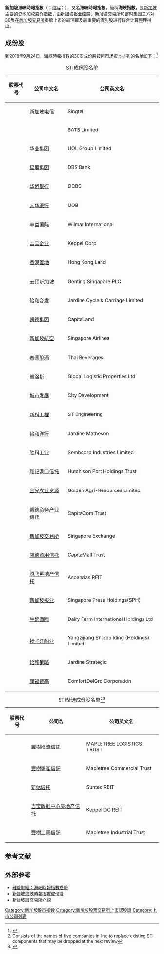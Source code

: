{{Infobox financial index
| name = 新加坡海峡时报指数
| ISO 10383 = XSES
| SWIFT = XSESSGS1
| FX = SI
| logo =
| image = [[File:Straits_Times_Index.png|200px]]
| caption = 1987至2019年间的新加坡海峡时报指数
| foundation = 1966
| operator = [[富時集團|富時集團]]<br>[[新加坡报业控股|報業控股數據服務私人有限公司]]<ref name="factsheet">{{cite web | title = Straits Times Index Factsheet | publisher = FTSE | url = http://www.ftse.com/Analytics/FactSheets/Home/DownloadSingleIssue?issueName=SGXSERIES | format = PDF | access-date = 2016-11-02 | archive-url = https://web.archive.org/web/20161104003311/http://www.ftse.com/Analytics/FactSheets/Home/DownloadSingleIssue?issueName=SGXSERIES | archive-date = 2016-11-04 | dead-url = yes }}</ref>
| exchanges = [[新加坡交易所|新加坡交易所]]
| constituents = 30
| cap_level = 高市值公司
| mcap = [[新加坡元|S$]]2627.18亿 <small>(至2014年2月28日)</small><ref name="factsheet"/>
| weighting = [[资本加权|资本加权]]
| related =
| homepage = [http://www.ftse.com/products/indices/SGX-ST FTSE ST Index Series]
}}

'''新加坡海峽時報指數'''（{{lang-en|Straits Times Index}}；[[首字母缩略字|缩写]]：{{lang|en|'''STI'''}}），又名'''海峽時報指數'''，簡稱'''海峽指數'''，是[[新加坡|新加坡]]主要的[[资本加权|资本加权]][[股价指数|股价指数]]，由[[新加坡报业控股|新加坡报业控股]]、[[新加坡交易所|新加坡交易所]]和[[富时集团|富时集团]]三方对30隻在[[新加坡交易所|新加坡交易所]]掛牌上市的最活躍及最重要的個別股进行联合计算整理得出。

== 成份股 ==
到2018年9月24日，海峽時報指數的30支成份股按照市场资本排列的名单如下：<ref name="E">{{cite news | title = STI | publisher = FTSE | url = http://www.sgx.com/wps/portal/sgxweb/home/marketinfo/indices/sti_constituents | accessdate = 2016-11-02 | archive-date = 2020-06-21 | archive-url = https://web.archive.org/web/20200621204111/https://www.sgx.com/wps/portal/sgxweb/home/marketinfo/indices/sti_constituents | dead-url = no }}</ref>

{|class="wikitable sortable" style="font-size:97%; text-align:left;"
|+STI成份股名单
|-
!股票代号||公司中文名||公司英文名
|-
|{{sgx|Z74}} ||[[新加坡电信|新加坡电信]]||Singtel
|-
|{{sgx|S58}} ||{{link-en|新翔集团|SATS (company)}}||SATS Limited
|-
|{{sgx|U14}} ||[[华业集团|华业集团]]||UOL Group Limited
|-
|{{sgx|D05}} ||[[星展银行|星展集团]]||DBS Bank
|-
|{{sgx|O39}} ||[[华侨银行_(新加坡)|华侨银行]]||OCBC
|-
|{{sgx|U11}} ||[[大华银行|大华银行]]||UOB
|-
|{{sgx|F34}} ||[[丰益国际|丰益国际]]||Wilmar International
|-
|{{sgx|BN4}} ||[[吉宝企业|吉宝企业]]||Keppel Corp
|-
|{{sgx|H78}} ||[[香港置地|香港置地]]||Hong Kong Land
|-
|{{sgx|G13}} ||[[云顶新加坡|云顶新加坡]]||Genting Singapore PLC
|-
|{{sgx|C07}} ||[[怡和合发|怡和合发]]||Jardine Cycle & Carriage Limited
|-
|{{sgx|C31}} ||[[凯德集团|凯德集团]]||CapitaLand
|-
|{{sgx|C6L}} ||[[新加坡航空|新加坡航空]]||Singapore Airlines
|-
|{{sgx|Y92}} ||[[泰国酿酒|泰国酿酒]]||Thai Beverages
|-
|{{sgx|MC0}} ||[[普洛斯|普洛斯]]||Global Logistic Properties Ltd
|-
|{{sgx|C09}} ||[[城市发展|城市发展]]||City Development
|-
|{{sgx|S63}} ||[[新科工程|新科工程]]||ST Engineering
|-
|{{sgx|J36}} ||[[怡和洋行|怡和洋行]]||Jardine Matheson
|-
|{{sgx|U96}} ||[[胜科工业|胜科工业]]||Sembcorp Industries Limited
|-
|{{sgx|NS8U}} ||[[和记港口信托|和记港口信托]]||Hutchison Port Holdings Trust
|-
|{{sgx|E5H}} ||[[金光农业资源|金光农业资源]]||Golden Agri-Resources Limited
|-
|{{sgx|C61U}} ||[[凯德商务产业信托|凯德商务产业信托]]||CapitaCom Trust
|-
|{{sgx|S68}} ||[[新加坡交易所|新加坡交易所]]||Singapore Exchange
|-
|{{sgx|C38U}} ||[[凱德商用新加坡信託|凯德商用信托]]||CapitaMall Trust
|-
|{{sgx|A17U}} ||[[新加坡腾飞集团|腾飞房地产信托]]||Ascendas REIT
|-
|{{sgx|T39}} ||[[新加坡报业控股|新加坡报业]]||Singapore Press Holdings(SPH)
|-
|{{sgx|D01}} ||[[牛奶國際|牛奶國際]]||Dairy Farm International Holdings Ltd
|-
|{{sgx|BS6}} ||[[扬子江船业|扬子江船业]]||Yangzijiang Shipbuilding (Holdings) Limited
|-
|{{sgx|J37}} ||[[怡和策略|怡和策略]]||Jardine Strategic
|-
|{{sgx|C52}} ||[[新捷运|康福德高]]||ComfortDelGro Corporation
|}

{|class="wikitable sortable" style="font-size:97%; text-align:left;"
|+STI备选成份股名单<ref>Consists of the names of five companies in line to replace existing STI components that may be dropped at the next review</ref><ref>{{cite web|title=Straits Times Index's new constituents: CapitaLand Commercial Trust|url=http://www.straitstimes.com/business/companies-markets/straits-times-index-capitaland-commercial-trust-in-noble-group-out|website=The Straits Times|accessdate=3 March 2016|archive-date=2019-02-20|archive-url=https://web.archive.org/web/20190220093348/https://www.straitstimes.com/business/companies-markets/straits-times-index-capitaland-commercial-trust-in-noble-group-out|dead-url=no}}</ref>
|-
!股票代号||公司名||公司英文名
|-
|{{sgx|M44U}} ||[[豐樹物流信託|豐樹物流信託]]||MAPLETREE LOGISTICS TRUST
|-
|{{sgx|N2IU}} ||[[豐樹商產信託|豐樹商產信託]]||Mapletree Commercial Trust
|-
|{{sgx|T82U}} ||[[新达信托|新达信托]]||Suntec REIT
|-
|{{sgx|K71U}} ||[[吉宝企业#业务部门与子公司|吉宝数据中心房地产信托]]||Keppel DC REIT
|-
|{{sgx|ME8U}} ||[[豐樹工業信託|豐樹工業信託]]||Mapletree Industrial Trust
|}

==参考文献==
{{Reflist}}

==外部参考==
* [http://sg.finance.yahoo.com/q/cp?s=%5ESTI 雅虎財經：海峽時報指數成份] {{Wayback|url=http://sg.finance.yahoo.com/q/cp?s=%5ESTI |date=20170130045016 }}
* [http://hk.finance.yahoo.com/q/cp?s=%5ESTI 新加坡海峽時報指數成份股] {{Wayback|url=http://hk.finance.yahoo.com/q/cp?s=%5ESTI |date=20160317081053 }}
* [http://www.dcn.com.tw/invest/html/Singapore.htm 新加坡證交易所介紹] {{Wayback|url=http://www.dcn.com.tw/invest/html/Singapore.htm |date=20160304104319 }}

{{FTSE STI}}
{{亞洲主要股價指數}}

[[Category:新加坡股市指数|Category:新加坡股市指数]]
[[Category:新加坡股票交易所上市認股證|Category:新加坡股票交易所上市認股證]]
[[Category:上市公司列表|Category:上市公司列表]]